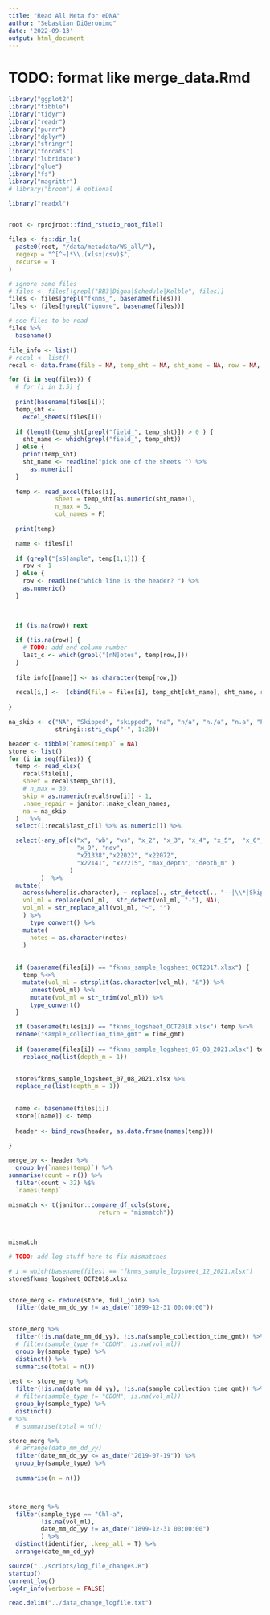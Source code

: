 ```yaml
---
title: "Read All Meta for eDNA"
author: "Sebastian DiGeronimo"
date: '2022-09-13'
output: html_document
---
```


# TODO: format like merge_data.Rmd

```r
library("ggplot2")
library("tibble")
library("tidyr")
library("readr")
library("purrr")
library("dplyr")
library("stringr")
library("forcats")
library("lubridate")
library("glue")
library("fs")
library("magrittr")
# library("broom") # optional

library("readxl")



```


```r
root <- rprojroot::find_rstudio_root_file() 

files <- fs::dir_ls(
  paste0(root, "/data/metadata/WS_all/"),
  regexp = "^[^~]*\\.(xlsx|csv)$",
  recurse = T
) 

# ignore some files
# files <- files[!grepl("BB3|Digna|Schedule|Kelble", files)]
files <- files[grepl("fknms_", basename(files))]
files <- files[!grepl("ignore", basename(files))]

# see files to be read
files %>%
  basename()
```

```r

file_info <- list()
# recal <- list()
recal <- data.frame(file = NA, temp_sht = NA, sht_name = NA, row = NA, last_c = NA)

for (i in seq(files)) {
  # for (i in 1:5) {
  
  print(basename(files[i]))
  temp_sht <-
    excel_sheets(files[i]) 
  
  if (length(temp_sht[grepl("field_", temp_sht)]) > 0 ) {
    sht_name <- which(grepl("field_", temp_sht))
  } else {
    print(temp_sht)
    sht_name <- readline("pick one of the sheets ") %>%
      as.numeric()
  }
  
  temp <- read_excel(files[i],
             sheet = temp_sht[as.numeric(sht_name)], 
             n_max = 5,
             col_names = F) 
  
  print(temp)

  name <- files[i]
    
  if (grepl("[sS]ample", temp[1,1])) {
    row <- 1
  } else {
    row <- readline("which line is the header? ") %>%
    as.numeric()
  } 
  

  
  if (is.na(row)) next
  
  if (!is.na(row)) {
    # TODO: add end column number
    last_c <- which(grepl("[nN]otes", temp[row,])) 
  }
  
  file_info[[name]] <- as.character(temp[row,]) 
  
  recal[i,] <-  (cbind(file = files[i], temp_sht[sht_name], sht_name, row, last_c))
   
}
```

```r
na_skip <- c("NA", "Skipped", "skipped", "na", "n/a", "n./a", "n.a", "Flow", 
             stringi::stri_dup("-", 1:20))

header <- tibble(`names(temp)` = NA)
store <- list()
for (i in seq(files)) {
  temp <- read_xlsx(
    recal$file[i],
    sheet = recal$temp_sht[i],
    # n_max = 30,
    skip = as.numeric(recal$row[i]) - 1,
    .name_repair = janitor::make_clean_names,
    na = na_skip
  )   %>%
  select(1:recal$last_c[i] %>% as.numeric()) %>%

  select(-any_of(c("x", "wb", "ws", "x_2", "x_3", "x_4", "x_5",  "x_6",  "x_7", "x_8",
                   "x_9", "nov",
                   "x21338","x22022", "x22072",
                   "x22141", "x22215", "max_depth", "depth_m" )
                 )
         )  %>%
  mutate(
    across(where(is.character), ~ replace(., str_detect(., "--|\\*|Skipped"), NA)),
    vol_ml = replace(vol_ml,  str_detect(vol_ml, "-"), NA),
    vol_ml = str_replace_all(vol_ml, "~", "")
    ) %>%
      type_convert() %>%
    mutate(
      notes = as.character(notes)
    )
  
 
  if (basename(files[i]) == "fknms_sample_logsheet_OCT2017.xlsx") {
    temp %<>%
    mutate(vol_ml = strsplit(as.character(vol_ml), "&")) %>%
      unnest(vol_ml) %>%
      mutate(vol_ml = str_trim(vol_ml)) %>%
      type_convert()
  }

  if (basename(files[i]) == "fknms_logsheet_OCT2018.xlsx") temp %<>%
  rename("sample_collection_time_gmt" = time_gmt)
  
  if (basename(files[i]) == "fknms_sample_logsheet_07_08_2021.xlsx") temp %<>% 
    replace_na(list(depth_m = 1))

  
  store$fknms_sample_logsheet_07_08_2021.xlsx %>%
  replace_na(list(depth_m = 1))
  
  
  name <- basename(files[i])
  store[[name]] <- temp
  
  header <- bind_rows(header, as.data.frame(names(temp)))
  
}

merge_by <- header %>%
  group_by(`names(temp)`) %>%
summarise(count = n()) %>%
  filter(count > 32) %$% 
  `names(temp)`

mismatch <- t(janitor::compare_df_cols(store, 
                         return = "mismatch"))
                         
                         
                         
mismatch

# TODO: add log stuff here to fix mismatches
```
```r


# i = which(basename(files) == "fknms_sample_logsheet_12_2021.xlsx")
store$fknms_logsheet_OCT2018.xlsx



```

```r

store_merg <- reduce(store, full_join) %>%
  filter(date_mm_dd_yy != as_date("1899-12-31 00:00:00"))


store_merg %>%
  filter(!is.na(date_mm_dd_yy), !is.na(sample_collection_time_gmt)) %>%
  # filter(sample_type != "CDOM", is.na(vol_ml))
  group_by(sample_type) %>%
  distinct() %>%
  summarise(total = n())
  
test <- store_merg %>%
  filter(!is.na(date_mm_dd_yy), !is.na(sample_collection_time_gmt)) %>%
  # filter(sample_type != "CDOM", is.na(vol_ml))
  group_by(sample_type) %>%
  distinct()
# %>%
  # summarise(total = n())

store_merg %>% 
  # arrange(date_mm_dd_yy)
  filter(date_mm_dd_yy <= as_date("2019-07-19")) %>%
  group_by(sample_type) %>%
  
  summarise(n = n())



store_merg %>%
  filter(sample_type == "Chl-a", 
         !is.na(vol_ml),
         date_mm_dd_yy != as_date("1899-12-31 00:00:00")
         ) %>%
  distinct(identifier, .keep_all = T) %>%
  arrange(date_mm_dd_yy)

```

```r
source("../scripts/log_file_changes.R")
startup()
current_log()
log4r_info(verbose = FALSE)

read.delim("../data_change_logfile.txt")
```

